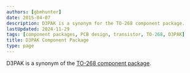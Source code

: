 ```yaml
---
authors: [gbmhunter]
date: 2015-04-07
description: D3PAK is a synonym for the TO-268 component package.
lastUpdated: 2024-11-29
tags: [component packages, PCB design, transistor, TO-268, D3PAK]
title: D3PAK Component Package
type: page
---
```


D3PAK is a synonym of the [TO-268 component package](/pcb-design/component-packages/to-268-component-package/).
